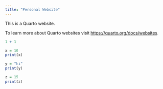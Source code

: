 ```yaml
---
title: "Personal Website"
---
```


This is a Quarto website.

To learn more about Quarto websites visit <https://quarto.org/docs/websites>.

```r
1 + 1
```

```r
x = 10 
print(x)
```

```r
y = "hi"
print(y)

z = 15
print(z)
```
